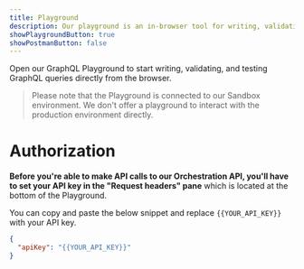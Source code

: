```yaml
---
title: Playground
description: Our playground is an in-browser tool for writing, validating, and testing GraphQL queries
showPlaygroundButton: true
showPostmanButton: false
---
```


Open our GraphQL Playground to start writing, validating, and testing GraphQL queries directly from the browser.

> Please note that the Playground is connected to our Sandbox environment. We don't offer a playground to interact with the production environment directly.

# Authorization

**Before you're able to make API calls to our Orchestration API, you'll have to set your API key in the "Request headers" pane** which is located at the bottom of the Playground.

You can copy and paste the below snippet and replace `{{YOUR_API_KEY}}` with your API key.

```json
{
  "apiKey": "{{YOUR_API_KEY}}"
}
```
